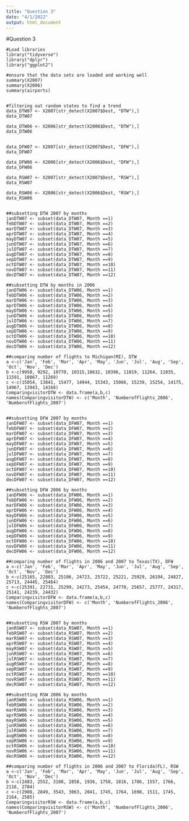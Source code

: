 ---
title: "Question 3"
date: "4/1/2022"
output: html_document
---


#Question 3

```
#Load libraries
library("tidyverse")
library("dplyr")
library("ggplot2")

#ensure that the data sets are loaded and working well
summary(X2007)
summary(X2006)
summary(airports)


#filtering out random states to find a trend
data_DTW07 <- X2007[str_detect(X2007$Dest, "DTW"),]
data_DTW07

data_DTW06 <- X2006[str_detect(X2006$Dest, "DTW"),]
data_DTW06


data_DFW07 <- X2007[str_detect(X2007$Dest, "DFW"),]
data_DFW07

data_DFW06 <- X2006[str_detect(X2006$Dest, "DFW"),]
data_DFW06

data_RSW07 <- X2007[str_detect(X2007$Dest, "RSW"),]
data_RSW07

data_RSW06 <- X2006[str_detect(X2006$Dest, "RSW"),]
data_RSW06


##subsetting DTW 2007 by months
janDTW07 <- subset(data_DTW07, Month ==1)
febDTW07 <- subset(data_DTW07, Month ==2)
marDTW07 <- subset(data_DTW07, Month ==3)
aprDTW07 <- subset(data_DTW07, Month ==4)
mayDTW07 <- subset(data_DTW07, Month ==5)
junDTW07 <- subset(data_DTW07, Month ==6)
julDTW07 <- subset(data_DTW07, Month ==7)
augDTW07 <- subset(data_DTW07, Month ==8)
sepDTW07 <- subset(data_DTW07, Month ==9)
octDTW07 <- subset(data_DTW07, Month ==10)
novDTW07 <- subset(data_DTW07, Month ==11)
decDTW07 <- subset(data_DTW07, Month ==12)

##subsetting DTW by months in 2006
janDTW06 <- subset(data_DTW06, Month ==1)
febDTW06 <- subset(data_DTW06, Month ==2)
marDTW06 <- subset(data_DTW06, Month ==3)
aprDTW06 <- subset(data_DTW06, Month ==4)
mayDTW06 <- subset(data_DTW06, Month ==5)
junDTW06 <- subset(data_DTW06, Month ==6)
julDTW06 <- subset(data_DTW06, Month ==7)
augDTW06 <- subset(data_DTW06, Month ==8)
sepDTW06 <- subset(data_DTW06, Month ==9)
octDTW06 <- subset(data_DTW06, Month ==10)
novDTW06 <- subset(data_DTW06, Month ==11)
decDTW06 <- subset(data_DTW06, Month ==12)

##comparing number of flights to Michigan(MI), DTW
a <-c('Jan', 'Feb', 'Mar', 'Apr', 'May', 'Jun', 'Jul', 'Aug', 'Sep', 'Oct', 'Nov', 'Dec')
b <-c(9950, 9292, 10770, 10315,10632, 10396, 11019, 11264, 11035, 11591, 10867, 11269)
c <-c(15054, 13841, 15477, 14944, 15343, 15066, 15239, 15254, 14175, 14967, 13943, 14168)
ComparingvisitorDTW <- data.frame(a,b,c)
names(ComparingvisitorDTW) <- c('Month', 'NumberofFlights_2006', 'NumberofFlights_2007')


##subsetting DFW 2007 by months
janDFW07 <- subset(data_DFW07, Month ==1)
febDFW07 <- subset(data_DFW07, Month ==2)
marDFW07 <- subset(data_DFW07, Month ==3)
aprDFW07 <- subset(data_DFW07, Month ==4)
mayDFW07 <- subset(data_DFW07, Month ==5)
junDFW07 <- subset(data_DFW07, Month ==6)
julDFW07 <- subset(data_DFW07, Month ==7)
augDFW07 <- subset(data_DFW07, Month ==8)
sepDFW07 <- subset(data_DFW07, Month ==9)
octDFW07 <- subset(data_DFW07, Month ==10)
novDFW07 <- subset(data_DFW07, Month ==11)
decDFW07 <- subset(data_DFW07, Month ==12)

##subsetting DFW 2006 by months
janDFW06 <- subset(data_DFW06, Month ==1)
febDFW06 <- subset(data_DFW06, Month ==2)
marDFW06 <- subset(data_DFW06, Month ==3)
aprDFW06 <- subset(data_DFW06, Month ==4)
mayDFW06 <- subset(data_DFW06, Month ==5)
junDFW06 <- subset(data_DFW06, Month ==6)
julDFW06 <- subset(data_DFW06, Month ==7)
augDFW06 <- subset(data_DFW06, Month ==8)
sepDFW06 <- subset(data_DFW06, Month ==9)
octDFW06 <- subset(data_DFW06, Month ==10)
novDFW06 <- subset(data_DFW06, Month ==11)
decDFW06 <- subset(data_DFW06, Month ==12)

##comparing number of flights in 2006 and 2007 to Texas(TX), DFW
a <-c('Jan', 'Feb', 'Mar', 'Apr', 'May', 'Jun', 'Jul', 'Aug', 'Sep', 'Oct', 'Nov', 'Dec')
b <-c(25165, 22803, 25106, 24723, 25722, 25221, 25929, 26194, 24827, 25713, 24445, 25464)
c <-c(25391, 22731, 25299, 24273, 25454, 24770, 25657, 25777, 24317, 25141, 24239, 24432)
ComparingvisitorDFW <- data.frame(a,b,c)
names(ComparingvisitorDFW) <- c('Month', 'NumberofFlights_2006', 'NumberofFlights_2007')


##subsetting RSW 2007 by months
janRSW07 <- subset(data_RSW07, Month ==1)
febRSW07 <- subset(data_RSW07, Month ==2)
marRSW07 <- subset(data_RSW07, Month ==3)
aprRSW07 <- subset(data_RSW07, Month ==4)
mayRSW07 <- subset(data_RSW07, Month ==5)
junRSW07 <- subset(data_RSW07, Month ==6)
julRSW07 <- subset(data_RSW07, Month ==7)
augRSW07 <- subset(data_RSW07, Month ==8)
sepRSW07 <- subset(data_RSW07, Month ==9)
octRSW07 <- subset(data_RSW07, Month ==10)
novRSW07 <- subset(data_RSW07, Month ==11)
decRSW07 <- subset(data_RSW07, Month ==12)

##subsetting RSW 2006 by months
janRSW06 <- subset(data_RSW06, Month ==1)
febRSW06 <- subset(data_RSW06, Month ==2)
marRSW06 <- subset(data_RSW06, Month ==3)
aprRSW06 <- subset(data_RSW06, Month ==4)
mayRSW06 <- subset(data_RSW06, Month ==5)
junRSW06 <- subset(data_RSW06, Month ==6)
julRSW06 <- subset(data_RSW06, Month ==7)
augRSW06 <- subset(data_RSW06, Month ==8)
sepRSW06 <- subset(data_RSW06, Month ==9)
octRSW06 <- subset(data_RSW06, Month ==10)
novRSW06 <- subset(data_RSW06, Month ==11)
decRSW06 <- subset(data_RSW06, Month ==12)

##comparing number of flights in 2006 and 2007 to Florida(FL), RSW
a <-c('Jan', 'Feb', 'Mar', 'Apr', 'May', 'Jun', 'Jul', 'Aug', 'Sep', 'Oct', 'Nov', 'Dec')
b <-c(2483, 2552, 3108, 2858, 1936, 1758, 1816, 1786, 1557, 1766, 2116, 2704)
c <-c(2908, 2849, 3543, 3063, 2041, 1745, 1764, 1698, 1511, 1745, 2164, 2585)
ComparingvisitorRSW <- data.frame(a,b,c)
names(ComparingvisitorRSW) <- c('Month', 'NumberofFlights_2006', 'NumberofFlights_2007')

```